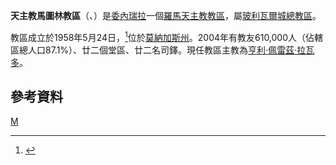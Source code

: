 {{Infobox Roman Catholic diocese
|Roman Catholic Diocese of = 天主教馬圖林教區
|Latin name of diocese = Dioecesis Maturinensis
|image = Monagas in Venezuela.svg
|caption = 教區範圍
|location = [[委內瑞拉|委內瑞拉]]
|territory = [[莫納加斯州|莫納加斯州]]
|population =610,000
|rite = 拉丁禮
|patron = 
|province = 玻利瓦爾城
|established = 1958年
|cathedral = 嘉模聖母主教座堂
|副主教座堂 =
|leadership = 主教
|website =
|教宗 = 
|metropolitan =
|ordinary = 亨利·佩雷茲·拉瓦多
|coadjutor bishop = 
|emeritus = 
}}

'''天主教馬圖林教區'''（{{lang-la|Dioecesis Maturinensis}}、{{lang-es|Diócesis de Maturín}}）是[[委內瑞拉|委內瑞拉]]一個[[羅馬天主教|羅馬天主教]][[教區|教區]]，屬[[天主教玻利瓦爾城總教區|玻利瓦爾城總教區]]。

教區成立於1958年5月24日，<ref>{{cite journal
|journal=[[宗座公報|宗座公報]]
|publisher=梵蒂岡出版社
|date=1958年
|volume=50
|title=''Regnum Dei''
|page=101
|url=http://www.vatican.va/archive/aas/documents/AAS%2051%20%5B1959%5D%20-%20ocr.pdf
|access-date=2013-07-01
|archive-date=2013-03-03
|archive-url=https://web.archive.org/web/20130303052712/http://www.vatican.va/archive/aas/documents/AAS%2051%20%5B1959%5D%20-%20ocr.pdf
|dead-url=no
}}</ref>位於[[莫納加斯州|莫納加斯州]]。2004年有教友610,000人（佔轄區總人口87.1%）、廿二個堂區、廿二名司鐸。現任教區主教為[[亨利·佩雷茲·拉瓦多|亨利·佩雷茲·拉瓦多]]。

==參考資料==
{{reflist}}
{{委內瑞拉天主教教區}}

[[Category:委內瑞拉天主教教區|M]]